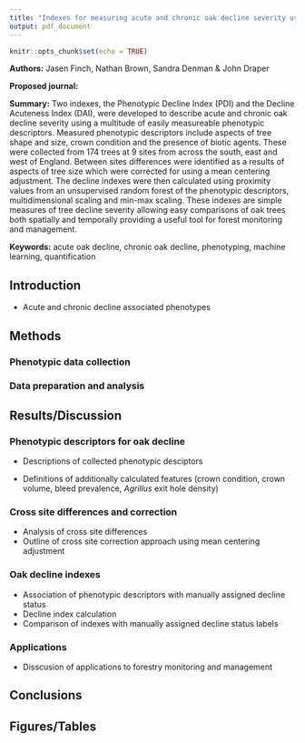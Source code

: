 ```yaml
---
title: "Indexes for measuring acute and chronic oak decline severity using phenotypic descriptors"
output: pdf_document
---
```


```r
knitr::opts_chunk$set(echo = TRUE)
```

**Authors:** Jasen Finch, Nathan Brown, Sandra Denman & John Draper

**Proposed journal:**

**Summary:** 
Two indexes, the Phenotypic Decline Index (PDI) and the Decline Acuteness Index (DAI), were developed to describe acute and chronic oak decline severity using a multitude of easily measureable phenotypic descriptors.
Measured phenotypic descriptors include aspects of tree shape and size, crown condition and the presence of biotic agents.
These were collected from 174 trees at 9 sites from across the south, east and west of England.
Between sites differences were identified as a results of aspects of tree size which were corrected for using a mean centering adjustment.
The decline indexes were then calculated using proximity values from an unsupervised random forest of the phenotypic descriptors, multidimensional scaling and min-max scaling.
These indexes are simple measures of tree decline severity allowing easy comparisons of oak trees both spatially and temporally providing a useful tool for forest monitoring and management.



**Keywords:** acute oak decline, chronic oak decline, phenotyping, machine learning, quantification

## Introduction

- Acute and chronic decline associated phenotypes

## Methods

### Phenotypic data collection

### Data preparation and analysis

## Results/Discussion

### Phenotypic descriptors for oak decline

- Descriptions of collected phenotypic desciptors

- Definitions of additionally calculated features (crown condition, crown volume, bleed prevalence, *Agrillus* exit hole density)

### Cross site differences and correction

- Analysis of cross site differences
- Outline of cross site correction approach using mean centering adjustment

### Oak decline indexes

- Association of phenotypic descriptors with manually assigned decline status
- Decline index calculation
- Comparison of indexes with manually assigned decline status labels

### Applications

- Disscusion of applications to forestry monitoring and management

## Conclusions

## Figures/Tables
